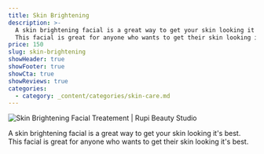 ```yaml
---
title: Skin Brightening
description: >-
  A skin brightening facial is a great way to get your skin looking it's best.
  This facial is great for anyone who wants to get their skin looking it's best.
price: 150
slug: skin-brightening
showHeader: true
showFooter: true
showCta: true
showReviews: true
categories:
  - category: _content/categories/skin-care.md
---
```


![Skin Brightening Facial Treatement | Rupi Beauty Studio](/uploads/services/facial.webp 'Skin Brightening Facial Treatement | Rupi Beauty Studio')

A skin brightening facial is a great way to get your skin looking it's best. This facial is great for anyone who wants to get their skin looking it's best.
